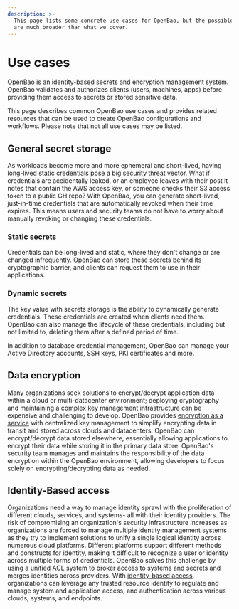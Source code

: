```yaml
---
description: >-
  This page lists some concrete use cases for OpenBao, but the possible use cases
  are much broader than what we cover.
---
```


# Use cases

[OpenBao](what-is-openbao.mdx) is an identity-based secrets and encryption management system. OpenBao validates and authorizes clients (users, machines, apps) before providing them access to secrets or stored sensitive data.

This page describes common OpenBao use cases and provides related resources that can be used to create OpenBao configurations and workflows. Please note that not all use cases may be listed.

## General secret storage

As workloads become more and more ephemeral and short-lived, having long-lived static credentials pose a big security threat vector. What if credentials are accidentally leaked, or an employee leaves with their post it notes that contain the AWS access key, or someone checks their S3 access token to a public GH repo?
With OpenBao, you can generate short-lived, just-in-time credentials that are automatically revoked when their time expires. This means users and security teams do not have to worry about manually revoking or changing these credentials.

### Static secrets

Credentials can be long-lived and static, where they don't change or are changed infrequently. OpenBao can store these secrets behind its cryptographic barrier, and clients can request them to use in their applications.

### Dynamic secrets

The key value with secrets storage is the ability to dynamically generate credentials. These credentials are created when clients need them. OpenBao can also manage the lifecycle of these credentials, including but not limited to, deleting them after a defined period of time.

In addition to database credential management, OpenBao can manage your Active Directory accounts, SSH keys, PKI certificates and more.

## Data encryption

Many organizations seek solutions to encrypt/decrypt application data within a cloud or multi-datacenter environment; deploying cryptography and maintaining a complex key management infrastructure can be expensive and challenging to develop. OpenBao provides [encryption as a service](secrets/transit/index.mdx) with centralized key management to simplify encrypting data in transit and stored across clouds and datacenters. OpenBao can encrypt/decrypt data stored elsewhere, essentially allowing applications to encrypt their data while storing it in the primary data store. OpenBao's security team manages and maintains the responsibility of the data encryption within the OpenBao environment, allowing developers to focus solely on encrypting/decrypting data as needed.

## Identity-Based access

Organizations need a way to manage identity sprawl with the proliferation of different clouds, services, and systems- all with their identity providers. The risk of compromising an organization's security infrastructure increases as organizations are forced to manage multiple identity management systems as they try to implement solutions to unify a single logical identity across numerous cloud platforms. Different platforms support different methods and constructs for identity, making it difficult to recognize a user or identity across multiple forms of credentials. OpenBao solves this challenge by using a unified ACL system to broker access to systems and secrets and merges identities across providers. With [identity-based access](secrets/identity/index.mdx), organizations can leverage any trusted resource identity to regulate and manage system and application access, and authentication across various clouds, systems, and endpoints.
